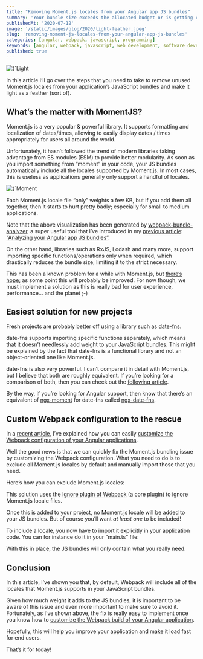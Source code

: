 ```yaml
---
title: "Removing Moment.js locales from your Angular app JS bundles"
summary: 'Your bundle size exceeds the allocated budget or is getting close to it? Moment.js might be one of the major culprits. Let’s see how to fix the situation using a custom Webpack configuration'
publishedAt: '2020-07-12'
image: '/static/images/blog/2020/light-feather.jpeg'
slug: 'removing-moment-js-locales-from-your-angular-app-js-bundles'
categories: [angular, webpack, javascript, programming]
keywords: [angular, webpack, javascript, web development, software development, programming, coding]
published: true
---
```


<BlogPostCenteredContent>
  <Image
    alt={`Light as a feather`}
    src={`/static/images/blog/2020/light-feather.jpeg`}
    width={700}
    height={467}
    priority
  />
</BlogPostCenteredContent>

In this article I’ll go over the steps that you need to take to remove unused Moment.js locales from your application’s JavaScript bundles and make it light as a feather (sort of).

## What’s the matter with MomentJS?

Moment.js is a very popular & powerful library. It supports formatting and localization of dates/times, allowing to easily display dates / times appropriately for users all around the world.

Unfortunately, it hasn’t followed the trend of modern libraries taking advantage from ES modules (ESM) to provide better modularity. As soon as you import something from “moment” in your code, your JS bundles automatically include all the locales supported by Moment.js. In most cases, this is useless as applications generally only support a handful of locales.

<BlogPostCenteredContent>
  <Image
    alt={`Moment bundle problem`}
    src={`/static/images/blog/2020/bundles-moment-problem.png`}
    width={700}
    height={474}
    priority
  />
</BlogPostCenteredContent>

Each Moment.js locale file “only” weights a few KB, but if you add them all together, then it starts to hurt pretty badly; especially for small to medium applications.

Note that the above visualization has been generated by [webpack-bundle-analyzer](https://medium.com/swlh/analyzing-your-angular-app-js-bundles-8f5def43cd53), a super useful tool that I’ve introduced in my [previous article](https://medium.com/swlh/analyzing-your-angular-app-js-bundles-8f5def43cd53): [“Analyzing your Angular app JS bundles”](https://medium.com/swlh/analyzing-your-angular-app-js-bundles-8f5def43cd53).

On the other hand, libraries such as RxJS, Lodash and many more, support importing specific functions/operations only when required, which drastically reduces the bundle size; limiting it to the strict necessary.

This has been a known problem for a while with Moment.js, but [there’s hope](https://github.com/moment/moment/issues/5492); as some point this will probably be improved. For now though, we must implement a solution as this is really bad for user experience, performance… and the planet ;-)

## Easiest solution for new projects

Fresh projects are probably better off using a library such as [date-fns](https://date-fns.org/).

date-fns supports importing specific functions separately, which means that it doesn’t needlessly add weight to your JavaScript bundles. This might be explained by the fact that date-fns is a functional library and not an object-oriented one like Moment.js.

date-fns is also very powerful. I can’t compare it in detail with Moment.js, but I believe that both are roughly equivalent. If you’re looking for a comparison of both, then you can check out the [following article](https://medium.com/@k2u4yt/momentjs-vs-date-fns-6bddc7bfa21e).

By the way, if you’re looking for Angular support, then know that there’s an equivalent of [ngx-moment](https://www.npmjs.com/package/ngx-moment) for date-fns called [ngx-date-fns](https://github.com/joanllenas/ngx-date-fns).

## Custom Webpack configuration to the rescue

In a [recent article](https://medium.com/javascript-in-plain-english/customizing-your-angular-apps-webpack-configuration-4099144949fc), I’ve explained how you can easily [customize the Webpack configuration of your Angular applications](https://medium.com/javascript-in-plain-english/customizing-your-angular-apps-webpack-configuration-4099144949fc).

Well the good news is that we can quickly fix the Moment.js bundling issue by customizing the Webpack configuration. What you need to do is to exclude all Moment.js locales by default and manually import those that you need.

Here’s how you can exclude Moment.js locales:

<Gist gistLink="dsebastien/3820dcc99ceafcd7b57ce7a9ba7a46f5" />

This solution uses the [Ignore plugin of Webpack](https://webpack.js.org/plugins/ignore-plugin/) (a core plugin) to ignore Moment.js locale files.

Once this is added to your project, no Moment.js locale will be added to your JS bundles. But of course you’ll want _at least one_ to be included!

To include a locale, you now have to import it explicitly in your application code. You can for instance do it in your “main.ts” file:

<Gist gistLink="dsebastien/5c5e9d3d57c064f6a9049524b354e131" />

With this in place, the JS bundles will only contain what you really need.

## Conclusion

In this article, I’ve shown you that, by default, Webpack will include all of the locales that Moment.js supports in your JavaScript bundles.

Given how much weight it adds to the JS bundles, it is important to be aware of this issue and even more important to make sure to avoid it. Fortunately, as I’ve shown above, the fix is really easy to implement once you know how to [customize the Webpack build of your Angular application](https://medium.com/javascript-in-plain-english/customizing-your-angular-apps-webpack-configuration-4099144949fc).

Hopefully, this will help you improve your application and make it load fast for end users.

That’s it for today!

<BlogPostSignature />
